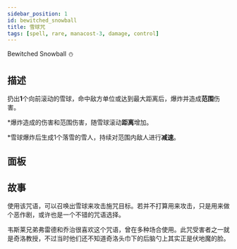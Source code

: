 ```yaml
---
sidebar_position: 1
id: bewitched_snowball
title: 雪球咒
tags: [spell, rare, manacost-3, damage, control]
---
```


Bewitched Snowball ⛄

<!--truncate-->



<CardBasics cardKey={id}/>


## 描述

扔出**1**个向前滚动的雪球，命中敌方单位或达到最大距离后，爆炸并造成**范围**伤害。

*爆炸造成的伤害和范围伤害，随雪球滚动**距离**增加。

*雪球爆炸后生成1个落雪的雪人，持续对范围内敌人进行**减速**。

## 面板


<LevelComponent/>


<CardDynamicTable cardKey={id}/>


<CardComplexTable cardKey={id}/>





## 故事

使用该咒语，可以召唤出雪球来攻击施咒目标。若并不打算用来攻击，只是用来做个恶作剧，或许也是一个不错的咒语选择。

韦斯莱兄弟弗雷德和乔治很喜欢这个咒语，曾在多种场合使用。此咒受害者之一就是奇洛教授，不过当时他们还不知道奇洛头巾下的后脑勺上其实正是伏地魔的脸。



